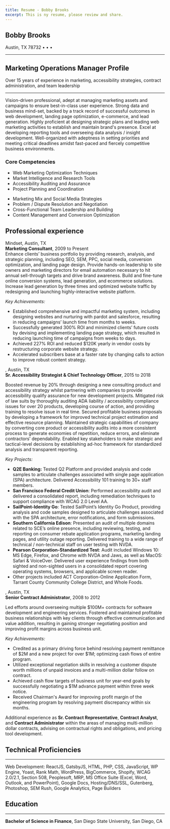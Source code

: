 ```yaml
---
title: Resume - Bobby Brooks
excerpt: This is ny resume, please review and share.
---
```

<Section>
<Container pb="24">

<H1 mb="2" style={{
    textAlign: `center`,
}}>Bobby Brooks</H1>
<P my="2" style={{
    textAlign: `center`,
}}>Austin, TX 78732 • <Block src="contentLink" href="tel:+15125508688" text="(512) 550-8688" /> • <Block src="contentLink" href="mailto:brooksrob@me.com" text="Email" /> • <Block src="contentLink" text="LinkedIn" href="https://linkedin.com/in/bbatx" /></P>
<Hr border="2" color="primary"/>
<H2 my="2" style={{
    marginBottom: `10px`,
    textAlign: `center`,
}}>Marketing Operations Manager Profile</H2>
<P my="2" style={{
    textAlign: `center`,
    fontStyle: `italic`,
}}>Over 15 years of experience in marketing, accessibility strategies, contract administration, and team leadership</P>
<Hr border="2" color="primary"/>

Vision-driven professional, adept at managing marketing assets and campaigns to ensure best-in-class user experience. Strong data and business mind-set, backed by a track record of successful outcomes in web development, landing page optimization, e-commerce, and lead generation. Highly proficient at designing strategic plans and leading web marketing activities to establish and maintain brand's presence. Excel at developing reporting tools and overseeing data analysis / insight development. Well-organized with adeptness in setting priorities and meeting critical deadlines amidst fast-paced and fiercely competitive business environments.

<H3 textAlign="center">Core Competencies</H3>

<Grid col="1|2" gap="8|16">
    <Div>
        <Ul my="0">
            <Li>Web Marketing Optimization Techniques</Li>
            <Li>Market Intelligence and Research Tools</Li>
            <Li>Accessibility Auditing and Assurance</Li>
            <Li>Project Planning and Coordination</Li>
        </Ul>
    </Div>
    <Div>
        <Ul my="0">
            <Li>Marketing Mix and Social Media Strategies</Li>
            <Li>Problem / Dispute Resolution and Negotiation</Li>
            <Li>Cross-Functional Team Leadership and Building</Li>
            <Li>Content Management and Conversion Optimization</Li>
        </Ul>
    </Div>
</Grid>

## Professional experience

Mindset, Austin, TX<Br />
__Marketing Consultant__, 2009 to Present<Br />
Enhance clients’ business portfolio by providing research, analysis, and strategic planning, including SEO, SEM, PPC, social media, conversion optimization, and landing page design. Provide hands-on leadership to site owners and marketing directors for email automation necessary to hit annual sell-through targets and drive brand awareness. Build and fine-tune online conversion systems, lead generation, and ecommerce solutions. Increase lead generation by three times and optimized website traffic by redesigning and launching highly-interactive website platform.

_Key Achievements:_

- Established comprehensive and impactful marketing system, including designing websites and nurturing with pardot and salesforce, resulting in reducing campaigns’ launch time from months to weeks.
- Successfully generated 300% ROI and minimized clients’ future costs by devising and implementing landing page strategy, which resulted in reducing launching time of campaigns from weeks to days.
- Achieved 227% ROI and reduced $120K yearly in vendor costs by restructuring corporate website strategy.
- Accelerated subscribers base at a faster rate by changing calls to action to improve robust content strategy.

<Block src="contentLink" text="Knowbility Inc." href="https://knowbility.org" />, Austin, TX <Br />
<Strong>Sr. Accessibility Strategist & Chief Technology Officer</Strong>, 2015 to 2018

Boosted revenue by 20% through designing a new consulting product and accessibility strategy whilst partnering with companies to provide accessibility qualify assurance for new development projects. Mitigated risk of law suits by thoroughly auditing ADA liability / accessibility compliance issues for over 20 products, developing course of action, and providing training to resolve issue in real time. Secured profitable business proposals by developing a framework for improved technical project estimation and effective resource planning. Maintained strategic capabilities of company by converting core product or accessibility audits into a more consistent process to generate economies of repetition, reduce errors, and eliminate contractors’ dependability. Enabled key stakeholders to make strategic and tactical-level decisions by establishing ad-hoc framework for standardized analysis and transparent reporting.

_Key Projects:_
- __Q2E Banking:__ Tested Q2 Platform and provided analysis and code samples to articulate challenges associated with single page application (SPA) architecture. Delivered Accessibility 101 training to 30+ staff members.
- __San Francisco Federal Credit Union__: Performed accessibility audit and delivered a consolidated report, including remediation techniques to support compliance with WCAG 2.0 Level AA.
- __SailPoint-Identity Go__: Tested SailPoint’s Identity Go Product, providing analysis and code samples designed to articulate challenges associated with the SPA architecture, error notifications, and form submissions.
- __Southern California Edison__: Presented an audit of multiple domains related to SCE’s online presence, including reviewing, testing, and reporting on consumer rebate application programs, marketing landing pages, and utility outage reporting. Delivered training to a wide range of technical / non-technical staff on user testing with NVDA.
- __Pearson Corporation-Standardized Test__: Audit included Windows 10: MS Edge, Firefox, and Chrome with NVDA and Jaws, as well as MacOS: Safari & VoiceOver. Delivered user experience findings from both sighted and non-sighted users in a consolidated report covering operating systems, browsers, and applicable screen reader.
- Other projects included ACT Corporation-Online Application Form, Tarrant County Community College District, and Whole Foods.

<Block src="contentLink" text="BAE Systems (TS Clearance)" href="https://baesystems.com" />, Austin, TX<Br />
<Strong>Senior Contract Administrator</Strong>, 2008 to 2012

Led efforts around overseeing multiple $100M+ contracts for software development and engineering services. Fostered and maintained profitable business relationships with key clients through effective communication and value addition, resulting in gaining stronger negotiating position and improving profit margins across business unit.

_Key Achievements:_

- Credited as a primary driving force behind resolving payment remittance of $2M and a new project for over $1M; optimizing cash flows of entire program.
- Utilized exceptional negotiation skills in resolving a customer dispute worth millions of unpaid invoices and a multi-million dollar follow on contract.
- Achieved cash flow targets of business unit for year-end goals by successfully negotiating a $1M advance payment within three week notice.
- Received Chairman's Award for improving profit margin of the engineering program by resolving payment discrepancy within six months.

<P mx="2" style={{
    textAlign: `center`
}}>
Additional experience as <Strong>Sr. Contract Representative</Strong>, <Strong>Contract Analyst</Strong>, and <Strong>Contract Administrator</Strong> within the areas of managing multi-million dollar contracts, advising on contractual rights and obligations, and pricing tool development.</P>

<H2 mb="0">Technical Proficiencies</H2>
<Hr border="2" color="primary" />

Web Development: ReactJS, GatsbyJS, HTML, PHP, CSS, JavaScript, WP Engine, Yoast, Rank Math, WordPress, BigCommerce, Shopify, WCAG 2.0/2.1, Section 508, Peoplesoft, MRP, MS Office Suite (Excel, Word, Outlook, and PowerPoint), Google Docs, Hosting/DNS/SSL, Gutenberg, Photoshop, SEM Rush, Google Analytics, Page Builders

<H2 mb="0">Education</H2>
<Hr border="2" color="primary" />

__Bachelor of Science in Finance__, San Diego State University, San Diego, CA


</Container>
</Section>

<Block title="Can I help with your next challenge?" bg="muted" pt="16" src="horizontalCTA" />